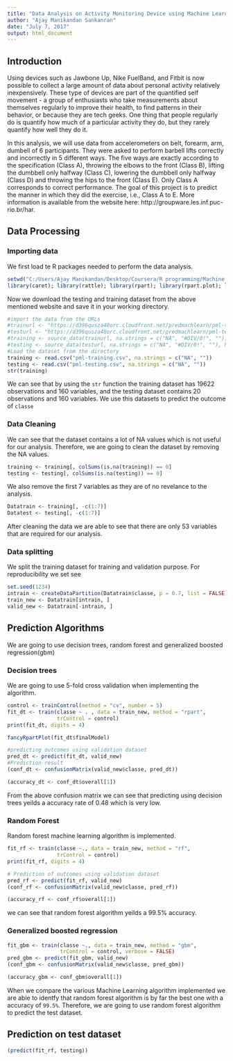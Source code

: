 ---
title: "Data Analysis on Activity Monitoring Device using Machine Learning Algorithm"
author: "Ajay Manikandan Sankanran"
date: "July 7, 2017"
output: html_document
---
## Introduction
Using devices such as Jawbone Up, Nike FuelBand, and Fitbit is now possible to collect a large amount of data about personal activity relatively inexpensively. These type of devices are part of the quantified self movement - a group of enthusiasts who take measurements about themselves regularly to improve their health, to find patterns in their behavior, or because they are tech geeks. One thing that people regularly do is quantify how much of a particular activity they do, but they rarely quantify how well they do it.

In this analysis, we will use data from accelerometers on belt, forearm, arm, dumbell of 6 participants. They were asked to perform barbell lifts correctly and incorrectly in 5 different ways. The five ways are exactly according to the specification (Class A), throwing the elbows to the front (Class B), lifting the dumbbell only halfway (Class C), lowering the dumbbell only halfway (Class D) and throwing the hips to the front (Class E). Only Class A corresponds to correct performance. The goal of this project is to predict the manner in which they did the exercise, i.e., Class A to E. More information is available from the website here: http://groupware.les.inf.puc-rio.br/har.

## Data Processing

### Importing data
We first load te R packages needed to perform the data analysis.
```{r, echo=TRUE}
setwd("C:/Users/Ajay Manikandan/Desktop/Coursera/R programming/Machine learning")
library(caret); library(rattle); library(rpart); library(rpart.plot); library(randomForest); library(repmis)
```
Now we download the testing and training dataset from the above mentioned website and save it in your working directory. 

```{r, echo=TRUE}
#import the data from the URLs
#trainurl <- "https://d396qusza40orc.cloudfront.net/predmachlearn/pml-training.csv"
#testurl <- "https://d396qusza40orc.cloudfront.net/predmachlearn/pml-testing.csv"
#training <- source_data(trainurl, na.strings = c("NA", "#DIV/0!", ""), header = TRUE)
#testing <- source_data(testurl, na.strings = c("NA", "#DIV/0!", ""), header = TRUE)
#Load the dataset from the directory
training <- read.csv("pml-training.csv", na.strings = c("NA", ""))
testing <- read.csv("pml-testing.csv", na.strings = c("NA", ""))
str(training)
```
We can see that by using the `str` function the training dataset has 19622 observations and 160 variables, and the testing dataset contains 20 observations and 160 variables. We use this datasets to predict the outcome of `classe`

### Data Cleaning
We can see that the dataset contains a lot of NA values which is not useful for our analysis. Therefore, we are going to clean the dataset by removing the NA values.
```{r, echo=TRUE}
training <- training[, colSums(is.na(training)) == 0]
testing <- testing[, colSums(is.na(testing)) == 0]
```

We also remove the first 7 variables as they are of no revelance to the analysis.
```{r, echo=TRUE}
Datatrain <- training[, -c(1:7)]
Datatest <- testing[, -c(1:7)]
```

After cleaning the data we are able to see that there are only 53 variables that are required for our analysis.

### Data splitting
We split the training dataset for training and validation purpose. For reproducibility we set see
```{r, echo=TRUE}
set.seed(1234)
intrain <- createDataPartition(Datatrain$classe, p = 0.7, list = FALSE)
train_new <- Datatrain[intrain, ]
valid_new <- Datatrain[-intrain, ]
```

## Prediction Algorithms
We are going to use decision trees, random forest and generalized boosted regression(gbm)

### Decision trees
We are going to use 5-fold cross validation when implementing the algorithm.

```{r, echo=TRUE}
control <- trainControl(method = "cv", number = 5)
fit_dt <- train(classe ~ . , data = train_new, method = "rpart",
                trControl = control)
print(fit_dt, digits = 4)
```

```{r, echo=TRUE}
fancyRpartPlot(fit_dt$finalModel)
```

```{r,echo=TRUE}
#predicting outcomes using validation dataset
pred_dt <- predict(fit_dt, valid_new)
#Prediction result
(conf_dt <- confusionMatrix(valid_new$classe, pred_dt))
```

```{r,echo=TRUE}
(accuracy_dt <- conf_dt$overall[1])
```

From the above confusion matrix we can see that predicting using decision trees yeilds a accuracy rate of 0.48 which is very low.

### Random Forest
Random forest machine learning algorithm is implemented.
```{r, echo=TRUE}
fit_rf <- train(classe ~., data = train_new, method = "rf",
                trControl = control)
print(fit_rf, digits = 4)
```

```{r, echo=TRUE}
# Prediction of outcomes using validation dataset
pred_rf <- predict(fit_rf, valid_new)
(conf_rf <- confusionMatrix(valid_new$classe, pred_rf))
```

```{r, echo=TRUE}
(accuracy_rf <- conf_rf$overall[1])
```

we can see that random forest algorithm yeilds a 99.5% accuracy.

### Generalized boosted regression

```{r, echo=TRUE}
fit_gbm <- train(classe ~., data = train_new, method = "gbm",
                 trControl = control, verbose = FALSE)
pred_gbm <- predict(fit_gbm, valid_new)
(conf_gbm <- confusionMatrix(valid_new$classe, pred_gbm))
```

```{r, echo=TRUE}
(accuracy_gbm <- conf_gbm$overall[1])
```

When we compare the various Machine Learning algorithm implemented we are able to identfy that random forest algorithm is by far the best one with a accuracy of `99.5%`. Therefore, we are going to use random forest algorithm to predict the test dataset.

## Prediction on test dataset
```{r,echo=TRUE}
(predict(fit_rf, testing))
```